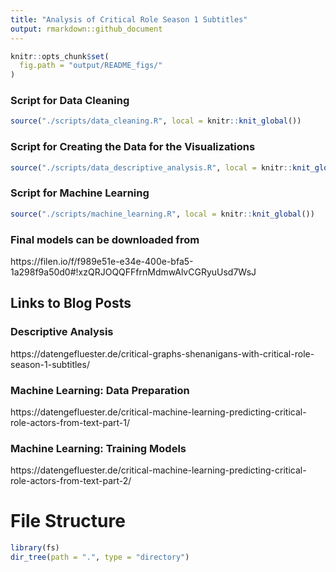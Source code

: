```yaml
---
title: "Analysis of Critical Role Season 1 Subtitles"
output: rmarkdown::github_document
---
```


```r
knitr::opts_chunk$set(
  fig.path = "output/README_figs/"
)
```

### Script for Data Cleaning

```r
source("./scripts/data_cleaning.R", local = knitr::knit_global())
```

### Script for Creating the Data for the Visualizations

```r
source("./scripts/data_descriptive_analysis.R", local = knitr::knit_global())
```

### Script for Machine Learning

```r
source("./scripts/machine_learning.R", local = knitr::knit_global())
```

### Final models can be downloaded from

https://filen.io/f/f989e51e-e34e-400e-bfa5-1a298f9a50d0#!xzQRJOQQFFfrnMdmwAlvCGRyuUsd7WsJ

## Links to Blog Posts

### Descriptive Analysis
https://datengefluester.de/critical-graphs-shenanigans-with-critical-role-season-1-subtitles/

### Machine Learning: Data Preparation
https://datengefluester.de/critical-machine-learning-predicting-critical-role-actors-from-text-part-1/

### Machine Learning: Training Models
https://datengefluester.de/critical-machine-learning-predicting-critical-role-actors-from-text-part-2/

# File Structure    
```r
library(fs)
dir_tree(path = ".", type = "directory")
```